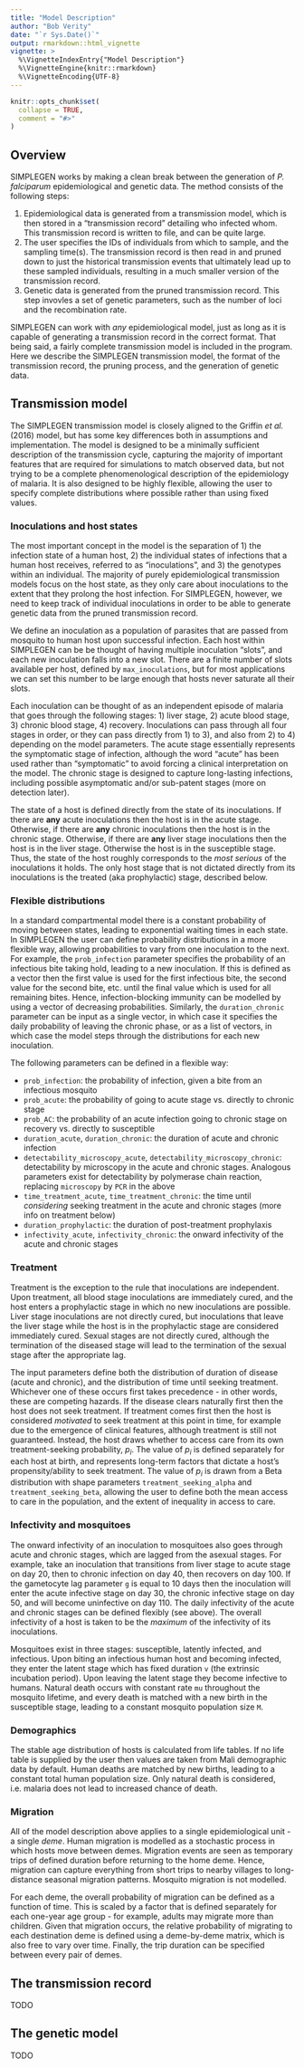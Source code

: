 ```yaml
---
title: "Model Description"
author: "Bob Verity"
date: "`r Sys.Date()`"
output: rmarkdown::html_vignette
vignette: >
  %\VignetteIndexEntry{"Model Description"}
  %\VignetteEngine{knitr::rmarkdown}
  %\VignetteEncoding{UTF-8}
---
```


```r
knitr::opts_chunk$set(
  collapse = TRUE,
  comment = "#>"
)
```


## Overview

SIMPLEGEN works by making a clean break between the generation of *P. falciparum* epidemiological and genetic data. The method consists of the following steps:

1. Epidemiological data is generated from a transmission model, which is then stored in a "transmission record" detailing who infected whom. This transmission record is written to file, and can be quite large.
2. The user specifies the IDs of individuals from which to sample, and the sampling time(s). The transmission record is then read in and pruned down to just the historical transmission events that ultimately lead up to these sampled individuals, resulting in a much smaller version of the transmission record.
3. Genetic data is generated from the pruned transmission record. This step invovles a set of genetic parameters, such as the number of loci and the recombination rate.

SIMPLEGEN can work with *any* epidemiological model, just as long as it is capable of generating a transmission record in the correct format. That being said, a fairly complete transmission model is included in the program. Here we describe the SIMPLEGEN transmission model, the format of the transmission record, the pruning process, and the generation of genetic data.


## Transmission model

The SIMPLEGEN transmission model is closely aligned to the Griffin *et al.* (2016) model, but has some key differences both in assumptions and implementation. The model is designed to be a minimally sufficient description of the transmission cycle, capturing the majority of important features that are required for simulations to match observed data, but not trying to be a complete phenomenological description of the epidemiology of malaria. It is also designed to be highly flexible, allowing the user to specify complete distributions where possible rather than using fixed values.

### Inoculations and host states

The most important concept in the model is the separation of 1) the infection state of a human host, 2) the individual states of infections that a human host receives, referred to as "inoculations", and 3) the genotypes within an individual. The majority of purely epidemiological transmission models focus on the host state, as they only care about inoculations to the extent that they prolong the host infection. For SIMPLEGEN, however, we need to keep track of individual inoculations in order to be able to generate genetic data from the pruned transmission record.

We define an inoculation as a population of parasites that are passed from mosquito to human host upon successful infection. Each host within SIMPLEGEN can be be thought of having multiple inoculation "slots", and each new inoculation falls into a new slot. There are a finite number of slots available per host, defined by `max_inoculations`, but for most applications we can set this number to be large enough that hosts never saturate all their slots.

Each inoculation can be thought of as an independent episode of malaria that goes through the following stages: 1) liver stage, 2) acute blood stage, 3) chronic blood stage, 4) recovery. Inoculations can pass through all four stages in order, or they can pass directly from 1) to 3), and also from 2) to 4) depending on the model parameters. The acute stage essentially represents the symptomatic stage of infection, although the word "acute" has been used rather than "symptomatic" to avoid forcing a clinical interpretation on the model. The chronic stage is designed to capture long-lasting infections, including possible asymptomatic and/or sub-patent stages (more on detection later).

The state of a host is defined directly from the state of its inoculations. If there are **any** acute inoculations then the host is in the acute stage. Otherwise, if there are **any** chronic inoculations then the host is in the chronic stage. Otherwise, if there are **any** liver stage inoculations then the host is in the liver stage. Otherwise the host is in the susceptible stage. Thus, the state of the host roughly corresponds to the *most serious* of the inoculations it holds. The only host stage that is not dictated directly from its inoculations is the treated (aka prophylactic) stage, described below.

### Flexible distributions

In a standard compartmental model there is a constant probability of moving between states, leading to exponential waiting times in each state. In SIMPLEGEN the user can define probability distributions in a more flexible way, allowing probabilities to vary from one inoculation to the next. For example, the `prob_infection` parameter specifies the probability of an infectious bite taking hold, leading to a new inoculation. If this is defined as a vector then the first value is used for the first infectious bite, the second value for the second bite, etc. until the final value which is used for all remaining bites. Hence, infection-blocking immunity can be modelled by using a vector of decreasing probabilities. Similarly, the `duration_chronic` parameter can be input as a single vector, in which case it specifies the daily probability of leaving the chronic phase, or as a list of vectors, in which case the model steps through the distributions for each new inoculation.

The following parameters can be defined in a flexible way:

- `prob_infection`: the probability of infection, given a bite from an infectious mosquito
- `prob_acute`: the probability of going to acute stage vs. directly to chronic stage
- `prob_AC`: the probability of an acute infection going to chronic stage on recovery vs. directly to susceptible
- `duration_acute`, `duration_chronic`: the duration of acute and chronic infection
- `detectability_microscopy_acute`, `detectability_microscopy_chronic`: detectability by microscopy in the acute and chronic stages. Analogous parameters exist for detectability by polymerase chain reaction, replacing `microscopy` by `PCR` in the above
- `time_treatment_acute`, `time_treatment_chronic`: the time until *considering* seeking treatment in the acute and chronic stages (more info on treatment below)
- `duration_prophylactic`: the duration of post-treatment prophylaxis
- `infectivity_acute`, `infectivity_chronic`: the onward infectivity of the acute and chronic stages

### Treatment

Treatment is the exception to the rule that inoculations are independent. Upon treatment, all blood stage inoculations are immediately cured, and the host enters a prophylactic stage in which no new inoculations are possible. Liver stage inoculations are not directly cured, but inoculations that leave the liver stage while the host is in the prophylactic stage are considered immediately cured. Sexual stages are not directly cured, although the termination of the diseased stage will lead to the termination of the sexual stage after the appropriate lag.

The input parameters define both the distribution of duration of disease (acute and chronic), and the distribution of time until seeking treatment. Whichever one of these occurs first takes precedence - in other words, these are competing hazards. If the disease clears naturally first then the host does not seek treatment. If treatment comes first then the host is considered *motivated* to seek treatment at this point in time, for example due to the emergence of clinical features, although treatment is still not guaranteed. Instead, the host draws whether to access care from its own treatment-seeking probability, $p_i$. The value of $p_i$ is defined separately for each host at birth, and represents long-term factors that dictate a host's propensity/ability to seek treatment. The value of $p_i$ is drawn from a Beta distribution with shape parameters `treatment_seeking_alpha` and `treatment_seeking_beta`, allowing the user to define both the mean access to care in the population, and the extent of inequality in access to care.

### Infectivity and mosquitoes

The onward infectivity of an inoculation to mosquitoes also goes through acute and chronic stages, which are lagged from the asexual stages. For example, take an inoculation that transitions from liver stage to acute stage on day 20, then to chronic infection on day 40, then recovers on day 100. If the gametocyte lag parameter `g` is equal to 10 days then the inoculation will enter the acute infective stage on day 30, the chronic infective stage on day 50, and will become uninfective on day 110. The daily infectivity of the acute and chronic stages can be defined flexibly (see above). The overall infectivity of a host is taken to be the *maximum* of the infectivity of its inoculations.

Mosquitoes exist in three stages: susceptible, latently infected, and infectious. Upon biting an infectious human host and becoming infected, they enter the latent stage which has fixed duration `v` (the extrinsic incubation period). Upon leaving the latent stage they become infective to humans. Natural death occurs with constant rate `mu` throughout the mosquito lifetime, and every death is matched with a new birth in the susceptible stage, leading to a constant mosquito population size `M`.

### Demographics

The stable age distribution of hosts is calculated from life tables. If no life table is supplied by the user then values are taken from Mali demographic data by default. Human deaths are matched by new births, leading to a constant total human population size. Only natural death is considered, i.e. malaria does not lead to increased chance of death.

### Migration

All of the model description above applies to a single epidemiological unit - a single *deme*. Human migration is modelled as a stochastic process in which hosts move between demes. Migration events are seen as temporary trips of defined duration before returning to the home deme. Hence, migration can capture everything from short trips to nearby villages to long-distance seasonal migration patterns. Mosquito migration is not modelled.

For each deme, the overall probability of migration can be defined as a function of time. This is scaled by a factor that is defined separately for each one-year age group - for example, adults may migrate more than children. Given that migration occurs, the relative probability of migrating to each destination deme is defined using a deme-by-deme matrix, which is also free to vary over time. Finally, the trip duration can be specified between every pair of demes.


## The transmission record

TODO

## The genetic model

TODO


